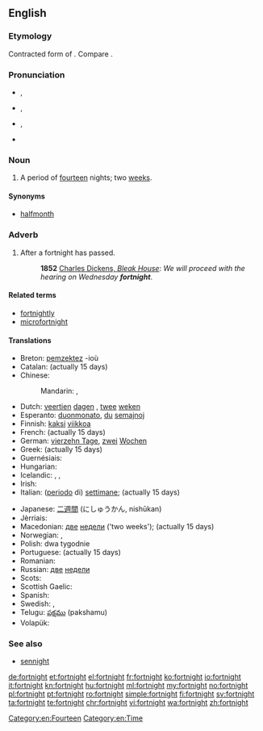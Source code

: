 ==English==
{{was wotd|2009|February|6}}
{{wikipedia}}

===Etymology===
Contracted form of {{etyl|ang|en}} {{term/t|ang|fēowertȳne||fourteen}} {{term|niht||nights}}.  Compare {{term|sennight}}.

===Pronunciation===
* {{a|UK}} {{IPA|/ˈfɔːt.naɪt/}}, {{X-SAMPA|/"fO:t.naIt/}}
* {{a|US}} {{IPA|/ˈfɔɹʔ.nʌɪtʔ/}}, {{X-SAMPA|/"fOrt.naIt/}}
* {{a|NY}} {{IPA|[ˈfɔəʔ.nɐjʔ]}}, {{X-SAMPA|["fO@?.naj?]}}
* {{audio|en-us-fortnight.ogg|Audio (US)}}

===Noun===
{{en-noun}}

# {{context|chiefly|UK|Ireland|Australia|New Zealand|lang=en}} A period of [[fourteen]] nights; two [[week]]s.

====Synonyms====
* {{sense|two weeks}} [[halfmonth]]

===Adverb===
{{en-adv|-}}

# After a fortnight has passed.
#: '''1852''' [http://www.gutenberg.org/dirs/etext97/blkhs12.txt Charles Dickens, ''Bleak House'']: ''We will proceed with the hearing on Wednesday '''fortnight'''''.

====Related terms====
* [[fortnightly]]
* [[microfortnight]]

====Translations====
{{trans-top|period of two weeks}}
* Breton: [[pemzektez]] {{m-p}} -ioù
* Catalan: {{t-|ca|quinzena|f}} (actually 15 days)
* Chinese:
*: Mandarin: {{t|cmn|两周|sc=Hani}}, {{t|cmn|兩周|tr=liǎngzhōu|sc=Hani}}
* Dutch: [[veertien]] [[dagen]] {{p}},  [[twee]] [[weken]] {{p}}
* Esperanto: [[duonmonato]], [[du]] [[semajno]]j
* Finnish: [[kaksi]] [[viikko]]a
* French: {{t+|fr|quinzaine|f}} (actually 15 days)
* German: [[vierzehn Tage]], [[zwei]] [[Wochen]]
* Greek: {{t+|el|δεκαπενθήμερο|n}} (actually 15 days)
* Guernésiais: {{qualifier|actually 15 days}} {{tø|roa-grn|tchinze jours|m-p}}
* Hungarian: {{t-|hu|két hét}}
* Icelandic: {{t-|is|tvær vikur|f-p}}, {{t-|is|hálfur mánuður|m}}, {{t-|is|fjórtán dagar|m-p}}
* Irish: {{t-|ga|coicís|f}}
* Italian: ([[periodo]] di) {{l|it|due}} [[settimana|settimane]]; {{t-|it|quindicina|f}} (actually 15 days)
{{trans-mid}}
* Japanese: [[二週間]] (にしゅうかん, nishūkan)
* Jèrriais: {{tø|roa-jer|tchînze jours|m}}
* Macedonian: [[два#Macedonian|две]] [[недела#Macedonian|недели]] ('two weeks'); {{t-|mk|полумесечие|n|tr=polumeséčie}} (actually 15 days)
* Norwegian: {{t-|no|to uker|p}}, {{t-|no|fjorten dager}}
* Polish: dwa tygodnie {{m-p}}
* Portuguese: {{t+|pt|quinzena|f}} (actually 15 days)
* Romanian: {{t-|ro|două săptămâni|f-p}}
* Russian: [[два#Russian|две]] [[неделя#Russian|недели]]
* Scots: {{tø|sco|fortnicht}}
* Scottish Gaelic: {{t-|gd|cola-deug|m}}
* Spanish: {{t+|es|quincena|f-p}} {{gloss|actually 15 days}}
* Swedish: {{t-|sv|två veckor|p}}, {{t-|sv|fjorton dagar}}
* Telugu: [[పక్షము]] (pakshamu)
* Volapük: {{t+|vo|telvig}}
{{trans-bottom}}

===See also===
* [[sennight]]

[[Category:en:Fourteen]]
[[Category:en:Time]]

[[de:fortnight]]
[[et:fortnight]]
[[el:fortnight]]
[[fr:fortnight]]
[[ko:fortnight]]
[[io:fortnight]]
[[it:fortnight]]
[[kn:fortnight]]
[[hu:fortnight]]
[[ml:fortnight]]
[[my:fortnight]]
[[no:fortnight]]
[[pl:fortnight]]
[[pt:fortnight]]
[[ro:fortnight]]
[[simple:fortnight]]
[[fi:fortnight]]
[[sv:fortnight]]
[[ta:fortnight]]
[[te:fortnight]]
[[chr:fortnight]]
[[vi:fortnight]]
[[wa:fortnight]]
[[zh:fortnight]]